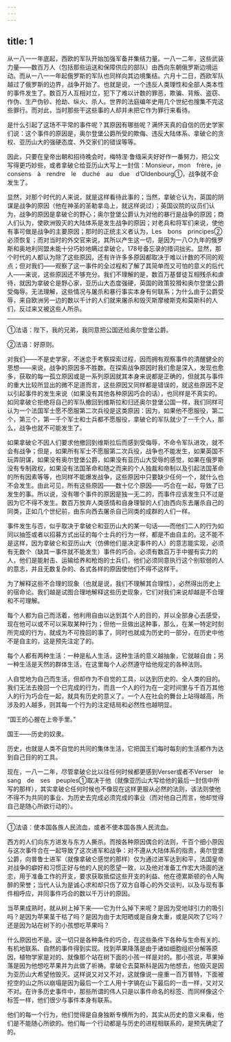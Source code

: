 ```yaml
---
---
---
```

title: 1
---





从一八一一年底起，西欧的军队开始加强军备并集结力量。一八一二年，这些武装力量——数百万人（包括那些运送和保障供应的部队）由西向东朝俄罗斯边境运动。而从一八一一年起俄罗斯的军队也同样向其边境集结。六月十二日，西欧军队越过了俄罗斯的边界，战争开始了。也就是说，一个违反人类理性和全部人类本性的事件发生了。数百万人互相对立，犯下了难以计数的罪恶，欺骗、背叛、盗窃、作伪、生产伪钞、抢劫、纵火、杀人。世界的法庭编年史用几个世纪也搜集不完这些罪行。而对此，当时那些干这些事的人却并未把它作为罪行来看待。

是什么引起了这场不平常的事件呢？其原因有哪些呢？满怀天真的自信的历史学家们说：这个事件的原因是，奥尔登堡公爵所受的欺侮、违反大陆体系、拿破仑的贪权、亚历山大的强硬态度、外交家们的错误等等。

因此，只要在皇帝出朝和招待晚会时，梅特涅·鲁缅采夫好好作一番努力，把公文写得更巧妙些，或者拿破仑给亚历山大写上一封信：Monsieur，mon　frère，je　consens　à　rendre　le　duché　au　due　d’Oldenbourg①，战争就不会发生了。

显然，对那个时代的人来说，就是这样看待此事的；当然，拿破仑认为，英国的阴谋是战争的原因（他在神圣的圣勒拿岛上，就这样说过）；英国议院的议员们认为，战争的原因是拿破仑的野心；奥尔登堡公爵认为对他的暴行是战争的原因；商人们认为，使欧洲毁灭的大陆体系是发生战争的原因；对老兵和将军们来说，使他有事可做是战争的主要原因；那时的正统主义者认为，Les　bons　principes②必须恢复；而对当时的外交官来说，其所以产生这一切，是因为一八○九年的俄罗斯和奥地利同盟未能十分巧妙地瞒过拿破仑，178号备忘录的措词拙劣。显然，那个时代的人都认为除了这些原因，还有许许多多原因都取决于难以计数的不同的观点；但对我们——观察了这一事件的全过程和了解了其简单而又可怕的意义的后代人——来说，这些原因还不够充分。我们不理解的是，数百万基督徒互相残杀和虐待，就因为拿破仑是野心家，亚历山大态度强硬，英国的政策狡猾和奥尔登堡公爵受侮辱。无法理解，这些情况与屠杀和暴行事实本身有何联系；为什么由于公爵受辱，来自欧洲另一边的数以千计的人们就来屠杀和毁灭斯摩棱斯克和莫斯科的人们，反过来又被这些人所杀。

--------

①法语：陛下，我的兄弟，我同意把公国还给奥尔登堡公爵。

②法语：好原则。

对我们——不是史学家，不迷恋于考察探索过程，因而拥有观察事件的清醒健全的思想——来说，战争的原因多不胜数。在探索战争原因时我们愈是深入，发现也愈多，获取的每一孤立原因或是一系列原因就其本身来说都是正确的，但就其与事件的重大比较所显出的微不足道而言，这些原因又同样都是错误的，就这些原因不足以引起事件的发生来说（如果没有其他各种原因巧合的话），也同样是不真实的。如同拿破仑拒绝将自己的军队撤回到维斯拉和归还奥尔登堡公国一样，我们同样可认为一个法国军士愿不愿服第二次兵役是这类原因：因为，如果他不愿服役，第二个，第三个，第一千个军士和士兵都不愿服役，拿破仑的军队就少了一千个人，那么，战争也就不可能发生了。

如果拿破仑不因人们要求他撤回到维斯拉后而感到受侮辱，不命令军队进攻，就不会有战争；但是，如果所有军士不愿服第二次兵役，战争也不能发生，如果英国不玩弄阴谋，如果没有奥尔登堡公爵，如果没有亚历山大受辱的感觉，如果在俄罗斯没有专制政权，如果没有法国革命和随之而来的个人独裁和帝制以及引起法国革命的所有因素等等，也同样不能爆发战争，这些原因中只要缺少任何一个，就什么也不会发生。由此可见，所有这些原因——数十亿个原因——巧合在一起，导致了已发生的事。所以说，没有哪个事件的原因是独一无二的，而事件应该发生只不过是因为它不得不发生。数百万放弃人类感情和自身理智的人们由西向东去屠杀自己的同类，正如几个世纪前，由东向西去屠杀自己同类的成群的人们一样。

事件发生与否，似乎取决于拿破仑和亚历山大的某一句话——而他们二人的行为如同以抽签或者以招募方式出征的每个士兵的行为一样，都是不由自主的。这不能不是这样，因为拿破仑和亚历山大（仿佛他们是决定事件的人）的意志能实现，必须有无数个（缺其一事件就不能发生）事件的巧合。必须有数百万手中握有实力的人，他们是能射击、运输给养和枪炮的士兵们，他们必须同意执行这个别软弱的人的意志，并且无数复杂的、各式各样的原因使他们不得不这样干。

为了解释这些不合理的现象（也就是说，我们不理解其合理性），必然得出历史上的宿命论。我们越是试图合理地解释这些历史现象，它们对我们来说却越是不合理和不可理解。

每个人都为自己而活着，他利用自由以达到其个人的目的，并以全部身心去感受，现在他可以或不可以采取某种行为；但他一旦做出这种事，那么，在某一特定时刻所完成的行为，就成为不可挽回的事了，同时也就成为历史的一部分，在历史中他不是自主的，这是预先注定了的。

每个人都有两种生活：一种是私人生活，这种生活的意义越抽象，它就越自由；另一种生活是天然的群体生活，在这里每个人必然遵守给他规定的各种法则。

人自觉地为自己而生活，但却作为不自觉的工具，以达到历史的、全人类的目的。我们无法去挽回一个已完成的行为，而且一个人的行为在一定时间里与千百万其他人的行为巧合在一起，就具有历史的意义了。一个人在社会的舞台上站得越高，所涉及的人越多，则其每一个行为的注定结局和必然性也越明显。

“国王的心握在上帝手里。”

国王——历史的奴隶。

历史，也就是人类不自觉的共同的集体生活，它把国王们每时每刻的生活都作为达到自己目的的工具。

现在，一八一二年，尽管拿破仑比以往任何时候都更感到Verser或者不Verser　le　sang　de　ses　peuples①取决于他（就像亚历山大写给他的最后一封信中所写的那样），其实拿破仑任何时候也不像现在这样更服从必然的法则，该法则使他不得不为共同的事业、为历史去完成必须完成的事业（而对他自己而言，他却觉得自己是随心所欲行动的）。

--------

①法语：使本国各族人民流血，或者不使本国各族人民流血。

西方的人们向东方进发与东方人撕杀。而按各种原因偶合的法则，千百个细小原因与这次事件合在一起导致了这次进军和战争：对不遵从大陆体系的指责，奥尔登堡公爵，向普鲁士进军（就像拿破仑感觉的那样）仅为通过进军达到和平，法国皇帝对战争的癖好和习惯正好与他的人民的愿望一致，以及他对准备工作宏大场面的迷恋，用于准备工作的开支，要求获取抵偿这些开支的利益、他在德累斯顿的令人陶醉的荣誉；当代人认为是诚心求和却只伤了双方自尊心的外交谈判，以及与现有事件相呼应，并同事件巧合的数以千万计的原因。

当苹果成熟时，就从树上掉下来——它为什么掉下来呢？是因为受地球引力的吸引吗？是因为苹果茎干枯了吗？是因为由于太阳晒或是自身太重，或是风吹了它吗？还是因为站在树下的小孩想吃苹果吗？

什么原因也不是。这一切只是各种条件的巧合，在这些条件下各种与生命有关的、有机地联系、自然的事件得到实现。找到苹果降落是由于诸如细胞组织分解等原因，植物学家是对的、就像那个站在树下面的小孩一样是对的。那小孩说，苹果掉落是因为他想吃苹果并为此做了祈祷。拿破仑去莫斯科是因为他想去，他毁灭是因为亚历山大希望他毁灭。这样说又对又不对，这就像说一座重一百万普特，下面被挖空的山之所以崩塌是因为最后一个工人用十字镐在山下最后的一击一样，又对又不对。在许多历史事件中，那些所谓的伟人只是以事件命名的标签、而同样像这个标签一样，他们很少与事件本身有联系。

他们的每一个行为，他们觉得是自身独断专横所为的，其实从历史的意义来看，他们是不能随心所欲的。他们每一个行动都是与历史的进程相联系的，是预先确定了的。